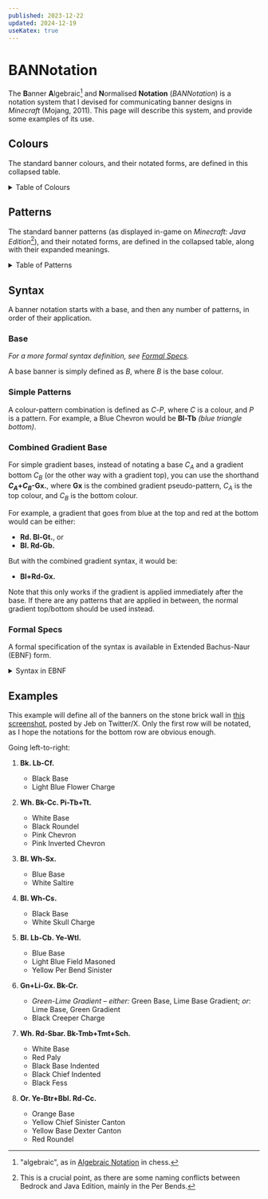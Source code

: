```yaml
---
published: 2023-12-22
updated: 2024-12-19
useKatex: true
---
```


# BANNotation

The **B**anner **A**lgebraic[^1] and **N**ormalised **Notation** (*BANNotation*)
is a notation system that I devised for communicating banner designs in
*Minecraft* (Mojang, 2011). This page will describe this system, and provide
some examples of its use.

## Colours

The standard banner colours, and their notated forms, are defined in this
collapsed table.

<details>
<summary>
Table of Colours
</summary>

*Colours sourced from [Minecraft Wiki](https://minecraft.wiki/w/Dye#Color_values)*.

| Colour             | Notated |
| ------------------ | ------- |
| **Wh**ite          | Wh      |
| **L**ight **G**ray | Lg      |
| **Gr**ay           | Gr      |
| **B**lac**k**      | Bk      |
| **Br**ow**n**      | Br      |
| **R**e**d**        | Rd      |
| **Or**ange         | Or      |
| **Ye**llow         | Ye      |
| **Li**me           | Li      |
| **G**ree**n**      | Gn      |
| **Cy**an           | Cy      |
| **L**ight **B**lue | Lb      |
| **Bl**ue           | Bl      |
| **Pu**rple         | Pu      |
| **Ma**genta        | Ma      |
| **Pi**nk           | Pi      |

</details>

## Patterns

The standard banner patterns (as displayed in-game on *Minecraft: Java Edition*[^2]),
and their notated forms, are defined in the collapsed table, along with their
expanded meanings.

<details>
<summary>
Table of Patterns
</summary>

*Pattern names sourced from [Minecraft Wiki](https://minecraft.wiki/w/Banner/Patterns).*

| Pattern                         | Notated | Meaning                  |
| ------------------------------- | ------- | ------------------------ |
| Field                           | -       | (none)                   |
| Base                            | Sb      | stripe bottom            |
| Chief                           | St      | stripe top               |
| Pale Dexter                     | Sl      | stripe left              |
| Pale Sinister                   | Sr      | stripe right             |
| Pale                            | Scv     | stripe center vertical   |
| Fess                            | Sch     | stripe center horizontal |
| Bend                            | Sdw     | stripe downward          |
| Bend Sinister                   | Suw     | stripe upward            |
| Paly                            | Sbar    | stripe bars              |
| Saltire                         | Sx      | stripe x                 |
| Cross                           | Scr     | stripe cross             |
| Per Bend Sinister (JE)          | Wtl     | wedge top left           |
| Per Bend (JE)                   | Wtr     | wedge top right          |
| Per Bend Inverted (JE)          | Wbl     | wedge bottom left        |
| Per Bend Sinister Inverted (JE) | Wbr     | wedge bottom right       |
| Per Pale                        | Bl      | block left               |
| Per Pale Inverted               | Br      | block right              |
| Per Fess                        | Bt      | block top                |
| Per Fess Inverted               | Bb      | block bottom             |
| Base Dexter Canton              | Bbl     | block bottom left        |
| Base Sinister Canton            | Bbr     | block bottom right       |
| Chief Dexter Canton             | Btl     | block top left           |
| Chief Sinister Canton           | Btr     | block top right          |
| Chevron                         | Tb      | triangle bottom          |
| Inverted Chevron                | Tt      | triangle top             |
| Base Indented                   | Tmb     | triangle multiple bottom |
| Chief Indented                  | Tmt     | triangle multiple top    |
| Roundel                         | Cc      | centre circle            |
| Lozenge                         | Cd      | centre diamond           |
| Bordure                         | F       | frame                    |
| Bordure Indented                | Fw      | frame wavy               |
| Field Masoned                   | Cb      | centre bricks            |
| Gradient                        | Gt      | gradient top             |
| Base Gradient                   | Gb      | gradient bottom          |
| Creeper Charge                  | Cr      | centre creeper           |
| Skull Charge                    | Cs      | centre skull             |
| Flower Charge                   | Cf      | centre flower            |
| Thing                           | Cm      | centre mojang            |
| Globe                           | Cg      | centre globe             |
| Snout                           | Cp      | centre pig               |

</details>

## Syntax

A banner notation starts with a base, and then any number of patterns, in order
of their application.

### Base

*For a more formal syntax definition, see  [Formal Specs](#formal-specs).*

A base banner is simply defined as $B$, where $B$ is the base colour.

### Simple Patterns

A colour-pattern combination is defined as $C$-$P$, where $C$ is a colour, and
$P$ is a pattern. For example, a Blue Chevron would be **Bl-Tb**
*(blue triangle bottom)*.

### Combined Gradient Base

For simple gradient bases, instead of notating a base $C_A$ and a gradient
bottom $C_B$ (or the other way with a gradient top), you can use the shorthand
**$C_A$+$C_B$-Gx.**, where **Gx** is the combined gradient pseudo-pattern,
$C_A$ is the top colour, and $C_B$ is the bottom colour.

For example, a gradient that goes from blue at the top and red at the bottom
would can be either:

- **Rd. Bl-Gt.**, or
- **Bl. Rd-Gb.**

But with the combined gradient syntax, it would be:

- **Bl+Rd-Gx.**

Note that this only works if the gradient is applied immediately after the base.
If there are any patterns that are applied in between, the normal gradient
top/bottom should be used instead.

### Formal Specs

A formal specification of the syntax is available in Extended Bachus-Naur (EBNF)
form.

<details>
<summary>
Syntax in EBNF
</summary>

```ebnf
colour = "Wh" | "Lg" | "Gr" | "Bk" | "Br" | "Rd" | "Or" | "Ye"
       | "Li" | "Gn" | "Cy" | "Lb" | "Bl" | "Pu" | "Ma" | "Pi"

pattern = "Sb"  | "St"  | "Sl"  | "Sr"  | "Scv" | "Sch" | "Sdw" | "Suw" | "Sbar" | "Sx"
        | "Scr" | "Wtl" | "Wtr" | "Wbl" | "Wbr" | "Bl"  | "Br"  | "Bt"  | "Bb"   | "Bbl"
        | "Bbr" | "Btl" | "Btr" | "Tb"  | "Tt"  | "Tmb" | "Tmt" | "Cc"  | "Cd"   | "F"
        | "Fw"  | "Cb"  | "Gt"  | "Gb"  | "Cr"  | "Cs"  | "Cf"  | "Cn"  | "Cg"   | "Cp"

solid = colour, "."
gradient = colour, "+", colour, "-Gx."
base = solid | gradient

pattern_set = pattern, { "+", pattern }
layer = colour, "-", pattern_set, "."

banner = base, { " ", layer }
```

</details>

## Examples

This example will define all of the banners on the stone brick wall in
[this screenshot](https://i.imgur.com/FZJJFHV.png), posted by Jeb on Twitter/X.
Only the first row will be notated, as I hope the notations for the bottom row
are obvious enough.

Going left-to-right:

1. **Bk. Lb-Cf.**
   - Black Base
   - Light Blue Flower Charge

2. **Wh. Bk-Cc. Pi-Tb+Tt.**
   - White Base
   - Black Roundel
   - Pink Chevron
   - Pink Inverted Chevron

3. **Bl. Wh-Sx.**
   - Blue Base
   - White Saltire
  
4. **Bl. Wh-Cs.**
   - Black Base
   - White Skull Charge

5. **Bl. Lb-Cb. Ye-Wtl.**
   - Blue Base
   - Light Blue Field Masoned
   - Yellow Per Bend Sinister
  
6. **Gn+Li-Gx. Bk-Cr.**
   - *Green-Lime Gradient* – *either:* Green Base, Lime Base Gradient; *or*: Lime Base, Green Gradient
   - Black Creeper Charge

7. **Wh. Rd-Sbar. Bk-Tmb+Tmt+Sch.**
   - White Base
   - Red Paly
   - Black Base Indented
   - Black Chief Indented
   - Black Fess
  
8. **Or. Ye-Btr+Bbl. Rd-Cc.**
   - Orange Base
   - Yellow Chief Sinister Canton
   - Yellow Base Dexter Canton
   - Red Roundel

[^1]: "algebraic", as in
      [Algebraic Notation](https://en.wikipedia.org/wiki/Algebraic_notation_(chess))
      in chess.
[^2]: This is a crucial point, as there are some naming conflicts between
      Bedrock and Java Edition, mainly in the Per Bends.
